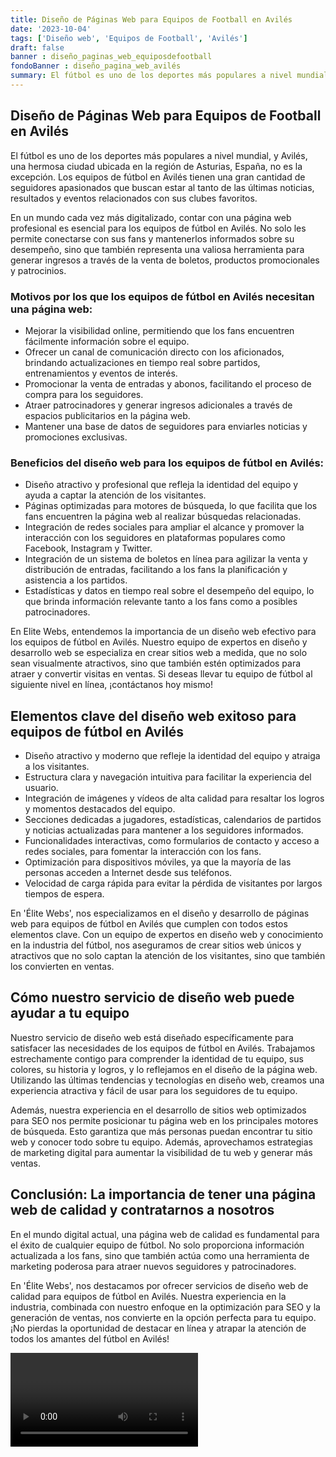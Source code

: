 ```yaml
---
title: Diseño de Páginas Web para Equipos de Football en Avilés
date: '2023-10-04'
tags: ['Diseño web', 'Equipos de Football', 'Avilés']
draft: false
banner : diseño_paginas_web_equiposdefootball
fondoBanner : diseño_pagina_web_avilés
summary: El fútbol es uno de los deportes más populares a nivel mundial, y Avilés, una hermosa ciudad ubicada en la región de Asturias, España, no es la excepción. Los equipos de fútbol en Avilés tienen una gran cantidad de seguidores apasionados que buscan estar al tanto de las últimas noticias, resultados y eventos relacionados con sus clubes favoritos.
---
```


## Diseño de Páginas Web para Equipos de Football en Avilés

El fútbol es uno de los deportes más populares a nivel mundial, y Avilés, una hermosa ciudad ubicada en la región de Asturias, España, no es la excepción. Los equipos de fútbol en Avilés tienen una gran cantidad de seguidores apasionados que buscan estar al tanto de las últimas noticias, resultados y eventos relacionados con sus clubes favoritos.

En un mundo cada vez más digitalizado, contar con una página web profesional es esencial para los equipos de fútbol en Avilés. No solo les permite conectarse con sus fans y mantenerlos informados sobre su desempeño, sino que también representa una valiosa herramienta para generar ingresos a través de la venta de boletos, productos promocionales y patrocinios.

### Motivos por los que los equipos de fútbol en Avilés necesitan una página web:

- Mejorar la visibilidad online, permitiendo que los fans encuentren fácilmente información sobre el equipo.
- Ofrecer un canal de comunicación directo con los aficionados, brindando actualizaciones en tiempo real sobre partidos, entrenamientos y eventos de interés.
- Promocionar la venta de entradas y abonos, facilitando el proceso de compra para los seguidores.
- Atraer patrocinadores y generar ingresos adicionales a través de espacios publicitarios en la página web.
- Mantener una base de datos de seguidores para enviarles noticias y promociones exclusivas.

### Beneficios del diseño web para los equipos de fútbol en Avilés:

- Diseño atractivo y profesional que refleja la identidad del equipo y ayuda a captar la atención de los visitantes.
- Páginas optimizadas para motores de búsqueda, lo que facilita que los fans encuentren la página web al realizar búsquedas relacionadas.
- Integración de redes sociales para ampliar el alcance y promover la interacción con los seguidores en plataformas populares como Facebook, Instagram y Twitter.
- Integración de un sistema de boletos en línea para agilizar la venta y distribución de entradas, facilitando a los fans la planificación y asistencia a los partidos.
- Estadísticas y datos en tiempo real sobre el desempeño del equipo, lo que brinda información relevante tanto a los fans como a posibles patrocinadores.

En Elite Webs, entendemos la importancia de un diseño web efectivo para los equipos de fútbol en Avilés. Nuestro equipo de expertos en diseño y desarrollo web se especializa en crear sitios web a medida, que no solo sean visualmente atractivos, sino que también estén optimizados para atraer y convertir visitas en ventas. Si deseas llevar tu equipo de fútbol al siguiente nivel en línea, ¡contáctanos hoy mismo!

<GifSeo />

<Cta />

## Elementos clave del diseño web exitoso para equipos de fútbol en Avilés

- Diseño atractivo y moderno que refleje la identidad del equipo y atraiga a los visitantes.
- Estructura clara y navegación intuitiva para facilitar la experiencia del usuario.
- Integración de imágenes y vídeos de alta calidad para resaltar los logros y momentos destacados del equipo.
- Secciones dedicadas a jugadores, estadísticas, calendarios de partidos y noticias actualizadas para mantener a los seguidores informados.
- Funcionalidades interactivas, como formularios de contacto y acceso a redes sociales, para fomentar la interacción con los fans.
- Optimización para dispositivos móviles, ya que la mayoría de las personas acceden a Internet desde sus teléfonos.
- Velocidad de carga rápida para evitar la pérdida de visitantes por largos tiempos de espera.

En 'Élite Webs', nos especializamos en el diseño y desarrollo de páginas web para equipos de fútbol en Avilés que cumplen con todos estos elementos clave. Con un equipo de expertos en diseño web y conocimiento en la industria del fútbol, nos aseguramos de crear sitios web únicos y atractivos que no solo captan la atención de los visitantes, sino que también los convierten en ventas.

## Cómo nuestro servicio de diseño web puede ayudar a tu equipo

Nuestro servicio de diseño web está diseñado específicamente para satisfacer las necesidades de los equipos de fútbol en Avilés. Trabajamos estrechamente contigo para comprender la identidad de tu equipo, sus colores, su historia y logros, y lo reflejamos en el diseño de la página web. Utilizando las últimas tendencias y tecnologías en diseño web, creamos una experiencia atractiva y fácil de usar para los seguidores de tu equipo.

Además, nuestra experiencia en el desarrollo de sitios web optimizados para SEO nos permite posicionar tu página web en los principales motores de búsqueda. Esto garantiza que más personas puedan encontrar tu sitio web y conocer todo sobre tu equipo. Además, aprovechamos estrategias de marketing digital para aumentar la visibilidad de tu web y generar más ventas.

## Conclusión: La importancia de tener una página web de calidad y contratarnos a nosotros

En el mundo digital actual, una página web de calidad es fundamental para el éxito de cualquier equipo de fútbol. No solo proporciona información actualizada a los fans, sino que también actúa como una herramienta de marketing poderosa para atraer nuevos seguidores y patrocinadores.

En 'Élite Webs', nos destacamos por ofrecer servicios de diseño web de calidad para equipos de fútbol en Avilés. Nuestra experiencia en la industria, combinada con nuestro enfoque en la optimización para SEO y la generación de ventas, nos convierte en la opción perfecta para tu equipo. ¡No pierdas la oportunidad de destacar en línea y atrapar la atención de todos los amantes del fútbol en Avilés!

<Video />

<CtaBot job='Equipos de Football' city='Avilés'/>

<Gmaps query='Avilés+españa+maps' />